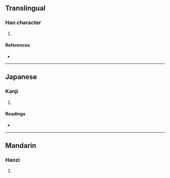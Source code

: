 {{character info/new}}
==Translingual==

===Han character===
{{Han char|rn=9|rad=人|as=11|sn=13|four=|canj=OJJK|ids=⿰亻𨊴}}

# {{defn|Han|sort=人11}}

====References====
* {{Han ref|kx=0115.340|dkj=01060|hdz=10208.060|uh=50CC|ud=20684}}

----

==Japanese==

===Kanji===
{{ja-kanji|grade=|rs=人11}}

# {{defn|lang=ja|sort=人11}}

====Readings====
* {{ja-readings|on=[[よう]] (yō)|kun=[[おさめる]] (osameru)}}

----

==Mandarin==

===Hanzi===
{{cmn-hanzi|pin=[[yíng]] ([[ying2]])|wg=ying<sup>2</sup>}}

# {{defn|lang=cmn|sort=人11}}